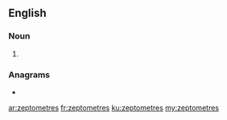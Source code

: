 ==English==

===Noun===
{{head|en|noun plural form}}

# {{plural of|zeptometre|lang=en}}

===Anagrams===
* {{l|en|zeptometers}}

[[ar:zeptometres]]
[[fr:zeptometres]]
[[ku:zeptometres]]
[[my:zeptometres]]